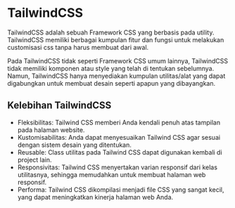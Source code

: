 # TailwindCSS

TailwindCSS adalah sebuah Framework CSS yang berbasis pada utility. 
TailwindCSS memiliki berbagai kumpulan fitur dan fungsi untuk melakukan customisasi css tanpa harus membuat dari awal.

Pada TailwindCSS tidak seperti Framework CSS umum lainnya, TailwindCSS tidak memiliki komponen atau style yang telah di tentukan sebelumnya.
Namun, TailwindCSS hanya menyediakan kumpulan utilitas/alat yang dapat digabungkan untuk membuat desain seperti apapun yang dibayangkan.

## Kelebihan TailwindCSS
- Fleksibilitas: Tailwind CSS memberi Anda kendali penuh atas tampilan pada halaman website.
- Kustomisabilitas: Anda dapat menyesuaikan Tailwind CSS agar sesuai dengan sistem desain yang ditentukan.
- Reusable: Class utilitas pada Tailwind CSS dapat digunakan kembali di project lain.
- Responsivitas: Tailwind CSS menyertakan varian responsif dari kelas utilitasnya, sehingga memudahkan untuk membuat halaman web responsif.
- Performa: Tailwind CSS dikompilasi menjadi file CSS yang sangat kecil, yang dapat meningkatkan kinerja halaman web Anda.